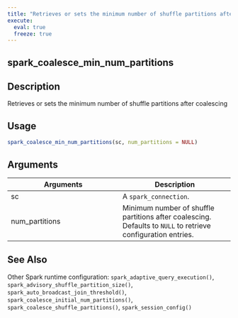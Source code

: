 ```yaml
---
title: "Retrieves or sets the minimum number of shuffle partitions after coalescing"
execute:
  eval: true
  freeze: true
---
```


## spark_coalesce_min_num_partitions

## Description
Retrieves or sets the minimum number of shuffle partitions after coalescing


## Usage
```r
spark_coalesce_min_num_partitions(sc, num_partitions = NULL)
```

## Arguments
|Arguments|Description|
|---|---|
| sc | A `spark_connection`. |
| num_partitions | Minimum number of shuffle partitions after coalescing. Defaults to `NULL` to retrieve configuration entries. |







## See Also
Other Spark runtime configuration: `spark_adaptive_query_execution()`, `spark_advisory_shuffle_partition_size()`, `spark_auto_broadcast_join_threshold()`, `spark_coalesce_initial_num_partitions()`, `spark_coalesce_shuffle_partitions()`, `spark_session_config()`

